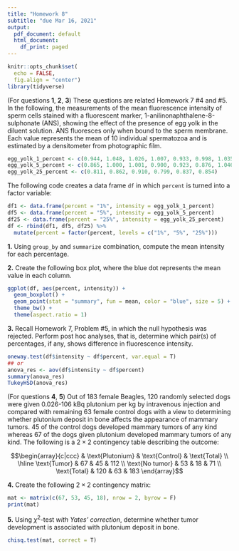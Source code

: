 ```yaml
---
title: "Homework 8"
subtitle: "due Mar 16, 2021"
output:
  pdf_document: default
  html_document:
    df_print: paged
---
```


```r
knitr::opts_chunk$set(
  echo = FALSE,
  fig.align = "center")
library(tidyverse)
```

\bigskip

(For questions **1**, **2**, **3**) These questions are related Homework 7 #4 and #5. In the following, the measurements of the mean fluorescence intensity of sperm cells stained with a fluorescent marker, 1-anilinonaphthalene-8-sulphonate (ANS), showing the effect of the presence of egg yolk in the diluent solution. ANS fluoresces only when bound to the sperm membrane. Each value represents the mean of 10 individual spermatozoa and is estimated by a densitometer from photographic film.

```r
egg_yolk_1_percent <- c(0.944, 1.048, 1.026, 1.007, 0.933, 0.998, 1.035)
egg_yolk_5_percent <- c(0.865, 1.000, 1.001, 0.900, 0.923, 0.876, 1.046, 0.990)
egg_yolk_25_percent <- c(0.811, 0.862, 0.910, 0.799, 0.837, 0.854)
```

The following code creates a data frame `df` in which `percent` is turned into a factor variable:

```r
df1 <- data.frame(percent = "1%", intensity = egg_yolk_1_percent)
df5 <- data.frame(percent = "5%", intensity = egg_yolk_5_percent)
df25 <- data.frame(percent = "25%", intensity = egg_yolk_25_percent)
df <- rbind(df1, df5, df25) %>%
  mutate(percent = factor(percent, levels = c("1%", "5%", "25%")))
```

**1.** Using `group_by` and `summarize` combination, compute the mean intensity for each percentage.

**2.** Create the following box plot, where the blue dot represents the mean value in each column.

```r
ggplot(df, aes(percent, intensity)) + 
  geom_boxplot() +
  geom_point(stat = "summary", fun = mean, color = "blue", size = 5) +
  theme_bw() +
  theme(aspect.ratio = 1)
```

**3.** Recall Homework 7, Problem #5, in which the null hypothesis was rejected. Perform post hoc analyses, that is, determine which pair(s) of percentages, if any, shows difference in fluorescence intensity. 

```r
oneway.test(df$intensity ~ df$percent, var.equal = T)
## or
anova_res <- aov(df$intensity ~ df$percent)
summary(anova_res)
TukeyHSD(anova_res)
```

\newpage

(For questions **4**, **5**) Out of 183 female Beagles, 120 randomly selected dogs were given 0.026-106 kBq plutonium per kg by intravenous injection and compared with remaining 63 female control dogs with a view to determining whether plutonium deposit in bone affects the appearance of mammary tumors. 45 of the control dogs developed mammary tumors of any kind whereas 67 of the dogs given plutonium developed mammary tumors of any kind. The following is a $2\times 2$ contingency table describing the outcome:

$$\begin{array}{c|ccc} & \text{Plutonium} & \text{Control} & \text{Total} \\ \hline   
\text{Tumor} & 67 & 45 & 112 \\  
\text{No tumor} & 53 & 18 & 71 \\
\text{Total} & 120 & 63 & 183
\end{array}$$

**4.** Create the following $2\times 2$ contingency matrix:

```r
mat <- matrix(c(67, 53, 45, 18), nrow = 2, byrow = F)
print(mat)
```

**5.** Using $\chi^2$-test _with Yates' correction_, determine whether tumor development is associated with plutonium deposit in bone. 

```r

chisq.test(mat, correct = T)
```

